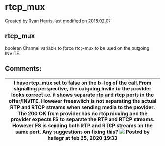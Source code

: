 
# rtcp_mux 

 Created by  Ryan Harris, last modified on 2018.02.07

## rtcp_mux

boolean Channel variable to force rtcp-mux to be used on the outgoing INVITE.

## Comments:

| I have rtcp\_mux set to false on the b-leg of the call. From signalling perspective, the outgoing invite to the provider looks correct i.e. it shows separate rtp and rtcp ports in the offer/INVITE. However freeswitch is not separating the actual RTP and RTCP streams when sending media to the provider. The 200 OK from provider has no rtcp muxing and the provider expects FS to separate the RTP and RTCP streams. However FS is sending both RTP and RTCP streams on the same port. Any suggestions on fixing this? ![](/images/icons/contenttypes/comment_16.png) Posted by hailegr at feb 25, 2020 19:33 |
| -------------------------------------------------------------------------------------------------------------------------------------------------------------------------------------------------------------------------------------------------------------------------------------------------------------------------------------------------------------------------------------------------------------------------------------------------------------------------------------------------------------------------------------------------------------------------------------------------------------------- |


